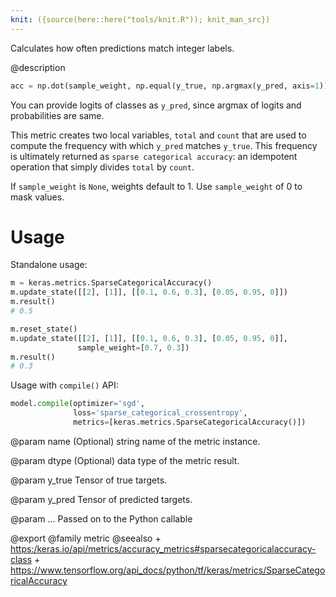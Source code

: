 ```yaml
---
knit: ({source(here::here("tools/knit.R")); knit_man_src})
---
```

Calculates how often predictions match integer labels.

@description
```python
acc = np.dot(sample_weight, np.equal(y_true, np.argmax(y_pred, axis=1))
```

You can provide logits of classes as `y_pred`, since argmax of
logits and probabilities are same.

This metric creates two local variables, `total` and `count` that are used
to compute the frequency with which `y_pred` matches `y_true`. This
frequency is ultimately returned as `sparse categorical accuracy`: an
idempotent operation that simply divides `total` by `count`.

If `sample_weight` is `None`, weights default to 1.
Use `sample_weight` of 0 to mask values.

# Usage
Standalone usage:

```python
m = keras.metrics.SparseCategoricalAccuracy()
m.update_state([[2], [1]], [[0.1, 0.6, 0.3], [0.05, 0.95, 0]])
m.result()
# 0.5
```

```python
m.reset_state()
m.update_state([[2], [1]], [[0.1, 0.6, 0.3], [0.05, 0.95, 0]],
               sample_weight=[0.7, 0.3])
m.result()
# 0.3
```

Usage with `compile()` API:

```python
model.compile(optimizer='sgd',
              loss='sparse_categorical_crossentropy',
              metrics=[keras.metrics.SparseCategoricalAccuracy()])
```

@param name
(Optional) string name of the metric instance.

@param dtype
(Optional) data type of the metric result.

@param y_true
Tensor of true targets.

@param y_pred
Tensor of predicted targets.

@param ...
Passed on to the Python callable

@export
@family metric
@seealso
+ <https:/keras.io/api/metrics/accuracy_metrics#sparsecategoricalaccuracy-class>
+ <https://www.tensorflow.org/api_docs/python/tf/keras/metrics/SparseCategoricalAccuracy>
